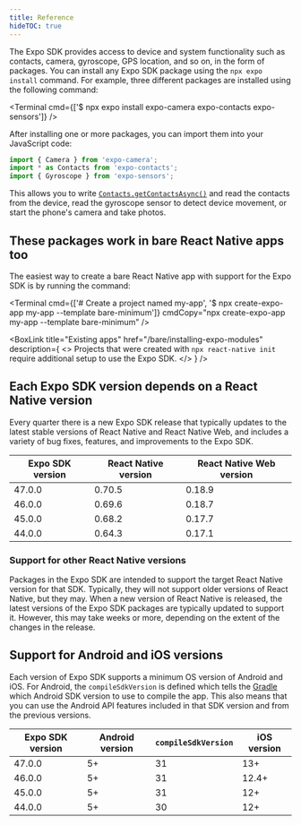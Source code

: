 ```yaml
---
title: Reference
hideTOC: true
---
```



<VersionedRedirectNotification />

The Expo SDK provides access to device and system functionality such as contacts, camera, gyroscope, GPS location, and so on, in the form of packages. You can install any Expo SDK package using the `npx expo install` command. For example, three different packages are installed using the following command:

<Terminal cmd={['$ npx expo install expo-camera expo-contacts expo-sensors']} />

After installing one or more packages, you can import them into your JavaScript code:

```javascript
import { Camera } from 'expo-camera';
import * as Contacts from 'expo-contacts';
import { Gyroscope } from 'expo-sensors';
```

This allows you to write [`Contacts.getContactsAsync()`](/versions/latest/sdk/contacts#contactsgetcontactsasynccontactquery) and read the contacts from the device, read the gyroscope sensor to detect device movement, or start the phone's camera and take photos.

## These packages work in bare React Native apps too

The easiest way to create a bare React Native app with support for the Expo SDK is by running the command:

<Terminal
  cmd={['# Create a project named my-app', '$ npx create-expo-app my-app --template bare-minimum']}
  cmdCopy="npx create-expo-app my-app --template bare-minimum"
/>

<BoxLink
  title="Existing apps"
  href="/bare/installing-expo-modules"
  description={
    <>
      Projects that were created with <CODE>npx react-native init</CODE> require
      additional setup to use the Expo SDK.
    </>
  }
/>

<BoxLink
  title="Using libraries"
  description="Learn how to install Expo SDK packages in your project."
  href="/workflow/using-libraries"
/>

## Each Expo SDK version depends on a React Native version

Every quarter there is a new Expo SDK release that typically updates to the latest stable versions of React Native and React Native Web, and includes a variety of bug fixes, features, and improvements to the Expo SDK.

| Expo SDK version | React Native version | React Native Web version |
| ---------------- | -------------------- | ------------------------ |
| 47.0.0           | 0.70.5               | 0.18.9                   |
| 46.0.0           | 0.69.6               | 0.18.7                   |
| 45.0.0           | 0.68.2               | 0.17.7                   |
| 44.0.0           | 0.64.3               | 0.17.1                   |

### Support for other React Native versions

Packages in the Expo SDK are intended to support the target React Native version for that SDK. Typically, they will not support older versions of React Native, but they may. When a new version of React Native is released, the latest versions of the Expo SDK packages are typically updated to support it. However, this may take weeks or more, depending on the extent of the changes in the release.

## Support for Android and iOS versions

Each version of Expo SDK supports a minimum OS version of Android and iOS. For Android, the `compileSdkVersion` is defined which tells the [Gradle](https://developer.android.com/studio/build) which Android SDK version to use to compile the app. This also means that you can use the Android API features included in that SDK version and from the previous versions.

| Expo SDK version | Android version | `compileSdkVersion` | iOS version |
| ---------------- | --------------- | ------------------- | ----------- |
| 47.0.0           | 5+              | 31                  | 13+         |
| 46.0.0           | 5+              | 31                  | 12.4+       |
| 45.0.0           | 5+              | 31                  | 12+         |
| 44.0.0           | 5+              | 30                  | 12+         |
